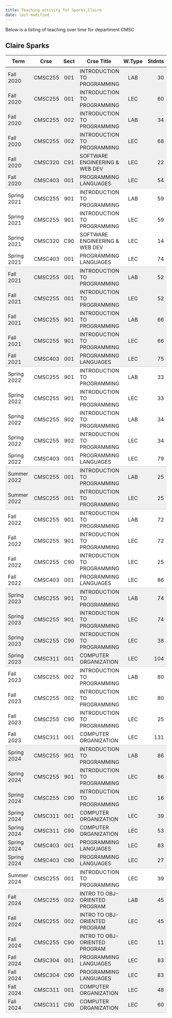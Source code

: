 ```yaml
---
title: Teaching activity for Sparks,Claire
date: last-modified
---
```


Below is a listing of teaching over time for department CMSC


## Claire Sparks

<style type="text/css">
#T_0925c table {
  width: 100%;
  border-collapse: collapse;
}
#T_0925c th {
  text-align: center;
  padding: 8px;
}
#T_0925c td:nth-child(1) {
  padding-right: 10px;
  text-align: left;
}
#T_0925c td:nth-child(2) {
  padding-right: 5px;
  text-align: left;
}
#T_0925c  td:nth-child(4) {
  padding-right: 5px;
  text-align: left;
}
#T_0925c td:nth-child(3) {
  text-align: center;
}
#T_0925c  td:nth-child(5) {
  text-align: center;
}
#T_0925c td:nth-child(6) {
  text-align: right;
}
#T_0925c  td:nth-child(7) {
  text-align: right;
}
#T_0925c_row0_col0, #T_0925c_row0_col1, #T_0925c_row0_col2, #T_0925c_row0_col3, #T_0925c_row0_col4, #T_0925c_row0_col5, #T_0925c_row0_col6, #T_0925c_row1_col0, #T_0925c_row1_col1, #T_0925c_row1_col2, #T_0925c_row1_col3, #T_0925c_row1_col4, #T_0925c_row1_col5, #T_0925c_row1_col6, #T_0925c_row2_col0, #T_0925c_row2_col1, #T_0925c_row2_col2, #T_0925c_row2_col3, #T_0925c_row2_col4, #T_0925c_row2_col5, #T_0925c_row2_col6, #T_0925c_row3_col0, #T_0925c_row3_col1, #T_0925c_row3_col2, #T_0925c_row3_col3, #T_0925c_row3_col4, #T_0925c_row3_col5, #T_0925c_row3_col6, #T_0925c_row4_col0, #T_0925c_row4_col1, #T_0925c_row4_col2, #T_0925c_row4_col3, #T_0925c_row4_col4, #T_0925c_row4_col5, #T_0925c_row4_col6, #T_0925c_row10_col0, #T_0925c_row10_col1, #T_0925c_row10_col2, #T_0925c_row10_col3, #T_0925c_row10_col4, #T_0925c_row10_col5, #T_0925c_row10_col6, #T_0925c_row11_col0, #T_0925c_row11_col1, #T_0925c_row11_col2, #T_0925c_row11_col3, #T_0925c_row11_col4, #T_0925c_row11_col5, #T_0925c_row11_col6, #T_0925c_row12_col0, #T_0925c_row12_col1, #T_0925c_row12_col2, #T_0925c_row12_col3, #T_0925c_row12_col4, #T_0925c_row12_col5, #T_0925c_row12_col6, #T_0925c_row13_col0, #T_0925c_row13_col1, #T_0925c_row13_col2, #T_0925c_row13_col3, #T_0925c_row13_col4, #T_0925c_row13_col5, #T_0925c_row13_col6, #T_0925c_row20_col0, #T_0925c_row20_col1, #T_0925c_row20_col2, #T_0925c_row20_col3, #T_0925c_row20_col4, #T_0925c_row20_col5, #T_0925c_row20_col6, #T_0925c_row26_col0, #T_0925c_row26_col1, #T_0925c_row26_col2, #T_0925c_row26_col3, #T_0925c_row26_col4, #T_0925c_row26_col5, #T_0925c_row26_col6, #T_0925c_row27_col0, #T_0925c_row27_col1, #T_0925c_row27_col2, #T_0925c_row27_col3, #T_0925c_row27_col4, #T_0925c_row27_col5, #T_0925c_row27_col6, #T_0925c_row28_col0, #T_0925c_row28_col1, #T_0925c_row28_col2, #T_0925c_row28_col3, #T_0925c_row28_col4, #T_0925c_row28_col5, #T_0925c_row28_col6, #T_0925c_row34_col0, #T_0925c_row34_col1, #T_0925c_row34_col2, #T_0925c_row34_col3, #T_0925c_row34_col4, #T_0925c_row34_col5, #T_0925c_row34_col6, #T_0925c_row35_col0, #T_0925c_row35_col1, #T_0925c_row35_col2, #T_0925c_row35_col3, #T_0925c_row35_col4, #T_0925c_row35_col5, #T_0925c_row35_col6, #T_0925c_row36_col0, #T_0925c_row36_col1, #T_0925c_row36_col2, #T_0925c_row36_col3, #T_0925c_row36_col4, #T_0925c_row36_col5, #T_0925c_row36_col6, #T_0925c_row37_col0, #T_0925c_row37_col1, #T_0925c_row37_col2, #T_0925c_row37_col3, #T_0925c_row37_col4, #T_0925c_row37_col5, #T_0925c_row37_col6, #T_0925c_row38_col0, #T_0925c_row38_col1, #T_0925c_row38_col2, #T_0925c_row38_col3, #T_0925c_row38_col4, #T_0925c_row38_col5, #T_0925c_row38_col6, #T_0925c_row39_col0, #T_0925c_row39_col1, #T_0925c_row39_col2, #T_0925c_row39_col3, #T_0925c_row39_col4, #T_0925c_row39_col5, #T_0925c_row39_col6, #T_0925c_row42_col0, #T_0925c_row42_col1, #T_0925c_row42_col2, #T_0925c_row42_col3, #T_0925c_row42_col4, #T_0925c_row42_col5, #T_0925c_row42_col6, #T_0925c_row43_col0, #T_0925c_row43_col1, #T_0925c_row43_col2, #T_0925c_row43_col3, #T_0925c_row43_col4, #T_0925c_row43_col5, #T_0925c_row43_col6, #T_0925c_row44_col0, #T_0925c_row44_col1, #T_0925c_row44_col2, #T_0925c_row44_col3, #T_0925c_row44_col4, #T_0925c_row44_col5, #T_0925c_row44_col6, #T_0925c_row45_col0, #T_0925c_row45_col1, #T_0925c_row45_col2, #T_0925c_row45_col3, #T_0925c_row45_col4, #T_0925c_row45_col5, #T_0925c_row45_col6, #T_0925c_row46_col0, #T_0925c_row46_col1, #T_0925c_row46_col2, #T_0925c_row46_col3, #T_0925c_row46_col4, #T_0925c_row46_col5, #T_0925c_row46_col6, #T_0925c_row47_col0, #T_0925c_row47_col1, #T_0925c_row47_col2, #T_0925c_row47_col3, #T_0925c_row47_col4, #T_0925c_row47_col5, #T_0925c_row47_col6 {
  background-color: #f0f0f0;
  border-bottom: none;
}
#T_0925c_row5_col0, #T_0925c_row5_col1, #T_0925c_row5_col2, #T_0925c_row5_col3, #T_0925c_row5_col4, #T_0925c_row5_col5, #T_0925c_row5_col6, #T_0925c_row14_col0, #T_0925c_row14_col1, #T_0925c_row14_col2, #T_0925c_row14_col3, #T_0925c_row14_col4, #T_0925c_row14_col5, #T_0925c_row14_col6, #T_0925c_row21_col0, #T_0925c_row21_col1, #T_0925c_row21_col2, #T_0925c_row21_col3, #T_0925c_row21_col4, #T_0925c_row21_col5, #T_0925c_row21_col6, #T_0925c_row29_col0, #T_0925c_row29_col1, #T_0925c_row29_col2, #T_0925c_row29_col3, #T_0925c_row29_col4, #T_0925c_row29_col5, #T_0925c_row29_col6, #T_0925c_row40_col0, #T_0925c_row40_col1, #T_0925c_row40_col2, #T_0925c_row40_col3, #T_0925c_row40_col4, #T_0925c_row40_col5, #T_0925c_row40_col6, #T_0925c_row48_col0, #T_0925c_row48_col1, #T_0925c_row48_col2, #T_0925c_row48_col3, #T_0925c_row48_col4, #T_0925c_row48_col5, #T_0925c_row48_col6 {
  background-color: #f0f0f0;
  border-bottom: 1px solid #ccc;
}
#T_0925c_row6_col0, #T_0925c_row6_col1, #T_0925c_row6_col2, #T_0925c_row6_col3, #T_0925c_row6_col4, #T_0925c_row6_col5, #T_0925c_row6_col6, #T_0925c_row7_col0, #T_0925c_row7_col1, #T_0925c_row7_col2, #T_0925c_row7_col3, #T_0925c_row7_col4, #T_0925c_row7_col5, #T_0925c_row7_col6, #T_0925c_row8_col0, #T_0925c_row8_col1, #T_0925c_row8_col2, #T_0925c_row8_col3, #T_0925c_row8_col4, #T_0925c_row8_col5, #T_0925c_row8_col6, #T_0925c_row15_col0, #T_0925c_row15_col1, #T_0925c_row15_col2, #T_0925c_row15_col3, #T_0925c_row15_col4, #T_0925c_row15_col5, #T_0925c_row15_col6, #T_0925c_row16_col0, #T_0925c_row16_col1, #T_0925c_row16_col2, #T_0925c_row16_col3, #T_0925c_row16_col4, #T_0925c_row16_col5, #T_0925c_row16_col6, #T_0925c_row17_col0, #T_0925c_row17_col1, #T_0925c_row17_col2, #T_0925c_row17_col3, #T_0925c_row17_col4, #T_0925c_row17_col5, #T_0925c_row17_col6, #T_0925c_row18_col0, #T_0925c_row18_col1, #T_0925c_row18_col2, #T_0925c_row18_col3, #T_0925c_row18_col4, #T_0925c_row18_col5, #T_0925c_row18_col6, #T_0925c_row22_col0, #T_0925c_row22_col1, #T_0925c_row22_col2, #T_0925c_row22_col3, #T_0925c_row22_col4, #T_0925c_row22_col5, #T_0925c_row22_col6, #T_0925c_row23_col0, #T_0925c_row23_col1, #T_0925c_row23_col2, #T_0925c_row23_col3, #T_0925c_row23_col4, #T_0925c_row23_col5, #T_0925c_row23_col6, #T_0925c_row24_col0, #T_0925c_row24_col1, #T_0925c_row24_col2, #T_0925c_row24_col3, #T_0925c_row24_col4, #T_0925c_row24_col5, #T_0925c_row24_col6, #T_0925c_row30_col0, #T_0925c_row30_col1, #T_0925c_row30_col2, #T_0925c_row30_col3, #T_0925c_row30_col4, #T_0925c_row30_col5, #T_0925c_row30_col6, #T_0925c_row31_col0, #T_0925c_row31_col1, #T_0925c_row31_col2, #T_0925c_row31_col3, #T_0925c_row31_col4, #T_0925c_row31_col5, #T_0925c_row31_col6, #T_0925c_row32_col0, #T_0925c_row32_col1, #T_0925c_row32_col2, #T_0925c_row32_col3, #T_0925c_row32_col4, #T_0925c_row32_col5, #T_0925c_row32_col6 {
  background-color: #ffffff;
  border-bottom: none;
}
#T_0925c_row9_col0, #T_0925c_row9_col1, #T_0925c_row9_col2, #T_0925c_row9_col3, #T_0925c_row9_col4, #T_0925c_row9_col5, #T_0925c_row9_col6, #T_0925c_row19_col0, #T_0925c_row19_col1, #T_0925c_row19_col2, #T_0925c_row19_col3, #T_0925c_row19_col4, #T_0925c_row19_col5, #T_0925c_row19_col6, #T_0925c_row25_col0, #T_0925c_row25_col1, #T_0925c_row25_col2, #T_0925c_row25_col3, #T_0925c_row25_col4, #T_0925c_row25_col5, #T_0925c_row25_col6, #T_0925c_row33_col0, #T_0925c_row33_col1, #T_0925c_row33_col2, #T_0925c_row33_col3, #T_0925c_row33_col4, #T_0925c_row33_col5, #T_0925c_row33_col6, #T_0925c_row41_col0, #T_0925c_row41_col1, #T_0925c_row41_col2, #T_0925c_row41_col3, #T_0925c_row41_col4, #T_0925c_row41_col5, #T_0925c_row41_col6 {
  background-color: #ffffff;
  border-bottom: 1px solid #ccc;
}
</style>
<table id="T_0925c">
  <thead>
    <tr>
      <th id="T_0925c_level0_col0" class="col_heading level0 col0" >Term</th>
      <th id="T_0925c_level0_col1" class="col_heading level0 col1" >Crse</th>
      <th id="T_0925c_level0_col2" class="col_heading level0 col2" >Sect</th>
      <th id="T_0925c_level0_col3" class="col_heading level0 col3" >Crse Title</th>
      <th id="T_0925c_level0_col4" class="col_heading level0 col4" >W.Type</th>
      <th id="T_0925c_level0_col5" class="col_heading level0 col5" >Stdnts</th>
      <th id="T_0925c_level0_col6" class="col_heading level0 col6" >Hours</th>
    </tr>
  </thead>
  <tbody>
    <tr>
      <td id="T_0925c_row0_col0" class="data row0 col0" >Fall 2020</td>
      <td id="T_0925c_row0_col1" class="data row0 col1" >CMSC255</td>
      <td id="T_0925c_row0_col2" class="data row0 col2" >001</td>
      <td id="T_0925c_row0_col3" class="data row0 col3" >INTRODUCTION TO PROGRAMMING</td>
      <td id="T_0925c_row0_col4" class="data row0 col4" >LAB</td>
      <td id="T_0925c_row0_col5" class="data row0 col5" >30</td>
      <td id="T_0925c_row0_col6" class="data row0 col6" >40</td>
    </tr>
    <tr>
      <td id="T_0925c_row1_col0" class="data row1 col0" >Fall 2020</td>
      <td id="T_0925c_row1_col1" class="data row1 col1" >CMSC255</td>
      <td id="T_0925c_row1_col2" class="data row1 col2" >001</td>
      <td id="T_0925c_row1_col3" class="data row1 col3" >INTRODUCTION TO PROGRAMMING</td>
      <td id="T_0925c_row1_col4" class="data row1 col4" >LEC</td>
      <td id="T_0925c_row1_col5" class="data row1 col5" >60</td>
      <td id="T_0925c_row1_col6" class="data row1 col6" >80</td>
    </tr>
    <tr>
      <td id="T_0925c_row2_col0" class="data row2 col0" >Fall 2020</td>
      <td id="T_0925c_row2_col1" class="data row2 col1" >CMSC255</td>
      <td id="T_0925c_row2_col2" class="data row2 col2" >002</td>
      <td id="T_0925c_row2_col3" class="data row2 col3" >INTRODUCTION TO PROGRAMMING</td>
      <td id="T_0925c_row2_col4" class="data row2 col4" >LAB</td>
      <td id="T_0925c_row2_col5" class="data row2 col5" >34</td>
      <td id="T_0925c_row2_col6" class="data row2 col6" >45</td>
    </tr>
    <tr>
      <td id="T_0925c_row3_col0" class="data row3 col0" >Fall 2020</td>
      <td id="T_0925c_row3_col1" class="data row3 col1" >CMSC255</td>
      <td id="T_0925c_row3_col2" class="data row3 col2" >002</td>
      <td id="T_0925c_row3_col3" class="data row3 col3" >INTRODUCTION TO PROGRAMMING</td>
      <td id="T_0925c_row3_col4" class="data row3 col4" >LEC</td>
      <td id="T_0925c_row3_col5" class="data row3 col5" >68</td>
      <td id="T_0925c_row3_col6" class="data row3 col6" >91</td>
    </tr>
    <tr>
      <td id="T_0925c_row4_col0" class="data row4 col0" >Fall 2020</td>
      <td id="T_0925c_row4_col1" class="data row4 col1" >CMSC320</td>
      <td id="T_0925c_row4_col2" class="data row4 col2" >C91</td>
      <td id="T_0925c_row4_col3" class="data row4 col3" >SOFTWARE ENGINEERING & WEB DEV</td>
      <td id="T_0925c_row4_col4" class="data row4 col4" >LEC</td>
      <td id="T_0925c_row4_col5" class="data row4 col5" >22</td>
      <td id="T_0925c_row4_col6" class="data row4 col6" >66</td>
    </tr>
    <tr>
      <td id="T_0925c_row5_col0" class="data row5 col0" >Fall 2020</td>
      <td id="T_0925c_row5_col1" class="data row5 col1" >CMSC403</td>
      <td id="T_0925c_row5_col2" class="data row5 col2" >001</td>
      <td id="T_0925c_row5_col3" class="data row5 col3" >PROGRAMMING LANGUAGES</td>
      <td id="T_0925c_row5_col4" class="data row5 col4" >LEC</td>
      <td id="T_0925c_row5_col5" class="data row5 col5" >54</td>
      <td id="T_0925c_row5_col6" class="data row5 col6" >162</td>
    </tr>
    <tr>
      <td id="T_0925c_row6_col0" class="data row6 col0" >Spring 2021</td>
      <td id="T_0925c_row6_col1" class="data row6 col1" >CMSC255</td>
      <td id="T_0925c_row6_col2" class="data row6 col2" >901</td>
      <td id="T_0925c_row6_col3" class="data row6 col3" >INTRODUCTION TO PROGRAMMING</td>
      <td id="T_0925c_row6_col4" class="data row6 col4" >LAB</td>
      <td id="T_0925c_row6_col5" class="data row6 col5" >59</td>
      <td id="T_0925c_row6_col6" class="data row6 col6" >118</td>
    </tr>
    <tr>
      <td id="T_0925c_row7_col0" class="data row7 col0" >Spring 2021</td>
      <td id="T_0925c_row7_col1" class="data row7 col1" >CMSC255</td>
      <td id="T_0925c_row7_col2" class="data row7 col2" >901</td>
      <td id="T_0925c_row7_col3" class="data row7 col3" >INTRODUCTION TO PROGRAMMING</td>
      <td id="T_0925c_row7_col4" class="data row7 col4" >LEC</td>
      <td id="T_0925c_row7_col5" class="data row7 col5" >59</td>
      <td id="T_0925c_row7_col6" class="data row7 col6" >118</td>
    </tr>
    <tr>
      <td id="T_0925c_row8_col0" class="data row8 col0" >Spring 2021</td>
      <td id="T_0925c_row8_col1" class="data row8 col1" >CMSC320</td>
      <td id="T_0925c_row8_col2" class="data row8 col2" >C90</td>
      <td id="T_0925c_row8_col3" class="data row8 col3" >SOFTWARE ENGINEERING & WEB DEV</td>
      <td id="T_0925c_row8_col4" class="data row8 col4" >LEC</td>
      <td id="T_0925c_row8_col5" class="data row8 col5" >14</td>
      <td id="T_0925c_row8_col6" class="data row8 col6" >42</td>
    </tr>
    <tr>
      <td id="T_0925c_row9_col0" class="data row9 col0" >Spring 2021</td>
      <td id="T_0925c_row9_col1" class="data row9 col1" >CMSC403</td>
      <td id="T_0925c_row9_col2" class="data row9 col2" >001</td>
      <td id="T_0925c_row9_col3" class="data row9 col3" >PROGRAMMING LANGUAGES</td>
      <td id="T_0925c_row9_col4" class="data row9 col4" >LEC</td>
      <td id="T_0925c_row9_col5" class="data row9 col5" >74</td>
      <td id="T_0925c_row9_col6" class="data row9 col6" >222</td>
    </tr>
    <tr>
      <td id="T_0925c_row10_col0" class="data row10 col0" >Fall 2021</td>
      <td id="T_0925c_row10_col1" class="data row10 col1" >CMSC255</td>
      <td id="T_0925c_row10_col2" class="data row10 col2" >001</td>
      <td id="T_0925c_row10_col3" class="data row10 col3" >INTRODUCTION TO PROGRAMMING</td>
      <td id="T_0925c_row10_col4" class="data row10 col4" >LAB</td>
      <td id="T_0925c_row10_col5" class="data row10 col5" >52</td>
      <td id="T_0925c_row10_col6" class="data row10 col6" >104</td>
    </tr>
    <tr>
      <td id="T_0925c_row11_col0" class="data row11 col0" >Fall 2021</td>
      <td id="T_0925c_row11_col1" class="data row11 col1" >CMSC255</td>
      <td id="T_0925c_row11_col2" class="data row11 col2" >001</td>
      <td id="T_0925c_row11_col3" class="data row11 col3" >INTRODUCTION TO PROGRAMMING</td>
      <td id="T_0925c_row11_col4" class="data row11 col4" >LEC</td>
      <td id="T_0925c_row11_col5" class="data row11 col5" >52</td>
      <td id="T_0925c_row11_col6" class="data row11 col6" >104</td>
    </tr>
    <tr>
      <td id="T_0925c_row12_col0" class="data row12 col0" >Fall 2021</td>
      <td id="T_0925c_row12_col1" class="data row12 col1" >CMSC255</td>
      <td id="T_0925c_row12_col2" class="data row12 col2" >901</td>
      <td id="T_0925c_row12_col3" class="data row12 col3" >INTRODUCTION TO PROGRAMMING</td>
      <td id="T_0925c_row12_col4" class="data row12 col4" >LAB</td>
      <td id="T_0925c_row12_col5" class="data row12 col5" >66</td>
      <td id="T_0925c_row12_col6" class="data row12 col6" >132</td>
    </tr>
    <tr>
      <td id="T_0925c_row13_col0" class="data row13 col0" >Fall 2021</td>
      <td id="T_0925c_row13_col1" class="data row13 col1" >CMSC255</td>
      <td id="T_0925c_row13_col2" class="data row13 col2" >901</td>
      <td id="T_0925c_row13_col3" class="data row13 col3" >INTRODUCTION TO PROGRAMMING</td>
      <td id="T_0925c_row13_col4" class="data row13 col4" >LEC</td>
      <td id="T_0925c_row13_col5" class="data row13 col5" >66</td>
      <td id="T_0925c_row13_col6" class="data row13 col6" >132</td>
    </tr>
    <tr>
      <td id="T_0925c_row14_col0" class="data row14 col0" >Fall 2021</td>
      <td id="T_0925c_row14_col1" class="data row14 col1" >CMSC403</td>
      <td id="T_0925c_row14_col2" class="data row14 col2" >001</td>
      <td id="T_0925c_row14_col3" class="data row14 col3" >PROGRAMMING LANGUAGES</td>
      <td id="T_0925c_row14_col4" class="data row14 col4" >LEC</td>
      <td id="T_0925c_row14_col5" class="data row14 col5" >75</td>
      <td id="T_0925c_row14_col6" class="data row14 col6" >225</td>
    </tr>
    <tr>
      <td id="T_0925c_row15_col0" class="data row15 col0" >Spring 2022</td>
      <td id="T_0925c_row15_col1" class="data row15 col1" >CMSC255</td>
      <td id="T_0925c_row15_col2" class="data row15 col2" >901</td>
      <td id="T_0925c_row15_col3" class="data row15 col3" >INTRODUCTION TO PROGRAMMING</td>
      <td id="T_0925c_row15_col4" class="data row15 col4" >LAB</td>
      <td id="T_0925c_row15_col5" class="data row15 col5" >33</td>
      <td id="T_0925c_row15_col6" class="data row15 col6" >66</td>
    </tr>
    <tr>
      <td id="T_0925c_row16_col0" class="data row16 col0" >Spring 2022</td>
      <td id="T_0925c_row16_col1" class="data row16 col1" >CMSC255</td>
      <td id="T_0925c_row16_col2" class="data row16 col2" >901</td>
      <td id="T_0925c_row16_col3" class="data row16 col3" >INTRODUCTION TO PROGRAMMING</td>
      <td id="T_0925c_row16_col4" class="data row16 col4" >LEC</td>
      <td id="T_0925c_row16_col5" class="data row16 col5" >33</td>
      <td id="T_0925c_row16_col6" class="data row16 col6" >66</td>
    </tr>
    <tr>
      <td id="T_0925c_row17_col0" class="data row17 col0" >Spring 2022</td>
      <td id="T_0925c_row17_col1" class="data row17 col1" >CMSC255</td>
      <td id="T_0925c_row17_col2" class="data row17 col2" >902</td>
      <td id="T_0925c_row17_col3" class="data row17 col3" >INTRODUCTION TO PROGRAMMING</td>
      <td id="T_0925c_row17_col4" class="data row17 col4" >LAB</td>
      <td id="T_0925c_row17_col5" class="data row17 col5" >34</td>
      <td id="T_0925c_row17_col6" class="data row17 col6" >68</td>
    </tr>
    <tr>
      <td id="T_0925c_row18_col0" class="data row18 col0" >Spring 2022</td>
      <td id="T_0925c_row18_col1" class="data row18 col1" >CMSC255</td>
      <td id="T_0925c_row18_col2" class="data row18 col2" >902</td>
      <td id="T_0925c_row18_col3" class="data row18 col3" >INTRODUCTION TO PROGRAMMING</td>
      <td id="T_0925c_row18_col4" class="data row18 col4" >LEC</td>
      <td id="T_0925c_row18_col5" class="data row18 col5" >34</td>
      <td id="T_0925c_row18_col6" class="data row18 col6" >68</td>
    </tr>
    <tr>
      <td id="T_0925c_row19_col0" class="data row19 col0" >Spring 2022</td>
      <td id="T_0925c_row19_col1" class="data row19 col1" >CMSC403</td>
      <td id="T_0925c_row19_col2" class="data row19 col2" >001</td>
      <td id="T_0925c_row19_col3" class="data row19 col3" >PROGRAMMING LANGUAGES</td>
      <td id="T_0925c_row19_col4" class="data row19 col4" >LEC</td>
      <td id="T_0925c_row19_col5" class="data row19 col5" >79</td>
      <td id="T_0925c_row19_col6" class="data row19 col6" >237</td>
    </tr>
    <tr>
      <td id="T_0925c_row20_col0" class="data row20 col0" >Summer 2022</td>
      <td id="T_0925c_row20_col1" class="data row20 col1" >CMSC255</td>
      <td id="T_0925c_row20_col2" class="data row20 col2" >001</td>
      <td id="T_0925c_row20_col3" class="data row20 col3" >INTRODUCTION TO PROGRAMMING</td>
      <td id="T_0925c_row20_col4" class="data row20 col4" >LAB</td>
      <td id="T_0925c_row20_col5" class="data row20 col5" >25</td>
      <td id="T_0925c_row20_col6" class="data row20 col6" >50</td>
    </tr>
    <tr>
      <td id="T_0925c_row21_col0" class="data row21 col0" >Summer 2022</td>
      <td id="T_0925c_row21_col1" class="data row21 col1" >CMSC255</td>
      <td id="T_0925c_row21_col2" class="data row21 col2" >001</td>
      <td id="T_0925c_row21_col3" class="data row21 col3" >INTRODUCTION TO PROGRAMMING</td>
      <td id="T_0925c_row21_col4" class="data row21 col4" >LEC</td>
      <td id="T_0925c_row21_col5" class="data row21 col5" >25</td>
      <td id="T_0925c_row21_col6" class="data row21 col6" >50</td>
    </tr>
    <tr>
      <td id="T_0925c_row22_col0" class="data row22 col0" >Fall 2022</td>
      <td id="T_0925c_row22_col1" class="data row22 col1" >CMSC255</td>
      <td id="T_0925c_row22_col2" class="data row22 col2" >901</td>
      <td id="T_0925c_row22_col3" class="data row22 col3" >INTRODUCTION TO PROGRAMMING</td>
      <td id="T_0925c_row22_col4" class="data row22 col4" >LAB</td>
      <td id="T_0925c_row22_col5" class="data row22 col5" >72</td>
      <td id="T_0925c_row22_col6" class="data row22 col6" >144</td>
    </tr>
    <tr>
      <td id="T_0925c_row23_col0" class="data row23 col0" >Fall 2022</td>
      <td id="T_0925c_row23_col1" class="data row23 col1" >CMSC255</td>
      <td id="T_0925c_row23_col2" class="data row23 col2" >901</td>
      <td id="T_0925c_row23_col3" class="data row23 col3" >INTRODUCTION TO PROGRAMMING</td>
      <td id="T_0925c_row23_col4" class="data row23 col4" >LEC</td>
      <td id="T_0925c_row23_col5" class="data row23 col5" >72</td>
      <td id="T_0925c_row23_col6" class="data row23 col6" >144</td>
    </tr>
    <tr>
      <td id="T_0925c_row24_col0" class="data row24 col0" >Fall 2022</td>
      <td id="T_0925c_row24_col1" class="data row24 col1" >CMSC255</td>
      <td id="T_0925c_row24_col2" class="data row24 col2" >C90</td>
      <td id="T_0925c_row24_col3" class="data row24 col3" >INTRODUCTION TO PROGRAMMING</td>
      <td id="T_0925c_row24_col4" class="data row24 col4" >LEC</td>
      <td id="T_0925c_row24_col5" class="data row24 col5" >25</td>
      <td id="T_0925c_row24_col6" class="data row24 col6" >100</td>
    </tr>
    <tr>
      <td id="T_0925c_row25_col0" class="data row25 col0" >Fall 2022</td>
      <td id="T_0925c_row25_col1" class="data row25 col1" >CMSC403</td>
      <td id="T_0925c_row25_col2" class="data row25 col2" >001</td>
      <td id="T_0925c_row25_col3" class="data row25 col3" >PROGRAMMING LANGUAGES</td>
      <td id="T_0925c_row25_col4" class="data row25 col4" >LEC</td>
      <td id="T_0925c_row25_col5" class="data row25 col5" >86</td>
      <td id="T_0925c_row25_col6" class="data row25 col6" >258</td>
    </tr>
    <tr>
      <td id="T_0925c_row26_col0" class="data row26 col0" >Spring 2023</td>
      <td id="T_0925c_row26_col1" class="data row26 col1" >CMSC255</td>
      <td id="T_0925c_row26_col2" class="data row26 col2" >901</td>
      <td id="T_0925c_row26_col3" class="data row26 col3" >INTRODUCTION TO PROGRAMMING</td>
      <td id="T_0925c_row26_col4" class="data row26 col4" >LAB</td>
      <td id="T_0925c_row26_col5" class="data row26 col5" >74</td>
      <td id="T_0925c_row26_col6" class="data row26 col6" >148</td>
    </tr>
    <tr>
      <td id="T_0925c_row27_col0" class="data row27 col0" >Spring 2023</td>
      <td id="T_0925c_row27_col1" class="data row27 col1" >CMSC255</td>
      <td id="T_0925c_row27_col2" class="data row27 col2" >901</td>
      <td id="T_0925c_row27_col3" class="data row27 col3" >INTRODUCTION TO PROGRAMMING</td>
      <td id="T_0925c_row27_col4" class="data row27 col4" >LEC</td>
      <td id="T_0925c_row27_col5" class="data row27 col5" >74</td>
      <td id="T_0925c_row27_col6" class="data row27 col6" >148</td>
    </tr>
    <tr>
      <td id="T_0925c_row28_col0" class="data row28 col0" >Spring 2023</td>
      <td id="T_0925c_row28_col1" class="data row28 col1" >CMSC255</td>
      <td id="T_0925c_row28_col2" class="data row28 col2" >C90</td>
      <td id="T_0925c_row28_col3" class="data row28 col3" >INTRODUCTION TO PROGRAMMING</td>
      <td id="T_0925c_row28_col4" class="data row28 col4" >LEC</td>
      <td id="T_0925c_row28_col5" class="data row28 col5" >38</td>
      <td id="T_0925c_row28_col6" class="data row28 col6" >152</td>
    </tr>
    <tr>
      <td id="T_0925c_row29_col0" class="data row29 col0" >Spring 2023</td>
      <td id="T_0925c_row29_col1" class="data row29 col1" >CMSC311</td>
      <td id="T_0925c_row29_col2" class="data row29 col2" >001</td>
      <td id="T_0925c_row29_col3" class="data row29 col3" >COMPUTER ORGANIZATION</td>
      <td id="T_0925c_row29_col4" class="data row29 col4" >LEC</td>
      <td id="T_0925c_row29_col5" class="data row29 col5" >104</td>
      <td id="T_0925c_row29_col6" class="data row29 col6" >312</td>
    </tr>
    <tr>
      <td id="T_0925c_row30_col0" class="data row30 col0" >Fall 2023</td>
      <td id="T_0925c_row30_col1" class="data row30 col1" >CMSC255</td>
      <td id="T_0925c_row30_col2" class="data row30 col2" >002</td>
      <td id="T_0925c_row30_col3" class="data row30 col3" >INTRODUCTION TO PROGRAMMING</td>
      <td id="T_0925c_row30_col4" class="data row30 col4" >LAB</td>
      <td id="T_0925c_row30_col5" class="data row30 col5" >80</td>
      <td id="T_0925c_row30_col6" class="data row30 col6" >160</td>
    </tr>
    <tr>
      <td id="T_0925c_row31_col0" class="data row31 col0" >Fall 2023</td>
      <td id="T_0925c_row31_col1" class="data row31 col1" >CMSC255</td>
      <td id="T_0925c_row31_col2" class="data row31 col2" >002</td>
      <td id="T_0925c_row31_col3" class="data row31 col3" >INTRODUCTION TO PROGRAMMING</td>
      <td id="T_0925c_row31_col4" class="data row31 col4" >LEC</td>
      <td id="T_0925c_row31_col5" class="data row31 col5" >80</td>
      <td id="T_0925c_row31_col6" class="data row31 col6" >160</td>
    </tr>
    <tr>
      <td id="T_0925c_row32_col0" class="data row32 col0" >Fall 2023</td>
      <td id="T_0925c_row32_col1" class="data row32 col1" >CMSC255</td>
      <td id="T_0925c_row32_col2" class="data row32 col2" >C90</td>
      <td id="T_0925c_row32_col3" class="data row32 col3" >INTRODUCTION TO PROGRAMMING</td>
      <td id="T_0925c_row32_col4" class="data row32 col4" >LEC</td>
      <td id="T_0925c_row32_col5" class="data row32 col5" >25</td>
      <td id="T_0925c_row32_col6" class="data row32 col6" >100</td>
    </tr>
    <tr>
      <td id="T_0925c_row33_col0" class="data row33 col0" >Fall 2023</td>
      <td id="T_0925c_row33_col1" class="data row33 col1" >CMSC311</td>
      <td id="T_0925c_row33_col2" class="data row33 col2" >001</td>
      <td id="T_0925c_row33_col3" class="data row33 col3" >COMPUTER ORGANIZATION</td>
      <td id="T_0925c_row33_col4" class="data row33 col4" >LEC</td>
      <td id="T_0925c_row33_col5" class="data row33 col5" >131</td>
      <td id="T_0925c_row33_col6" class="data row33 col6" >393</td>
    </tr>
    <tr>
      <td id="T_0925c_row34_col0" class="data row34 col0" >Spring 2024</td>
      <td id="T_0925c_row34_col1" class="data row34 col1" >CMSC255</td>
      <td id="T_0925c_row34_col2" class="data row34 col2" >901</td>
      <td id="T_0925c_row34_col3" class="data row34 col3" >INTRODUCTION TO PROGRAMMING</td>
      <td id="T_0925c_row34_col4" class="data row34 col4" >LAB</td>
      <td id="T_0925c_row34_col5" class="data row34 col5" >86</td>
      <td id="T_0925c_row34_col6" class="data row34 col6" >172</td>
    </tr>
    <tr>
      <td id="T_0925c_row35_col0" class="data row35 col0" >Spring 2024</td>
      <td id="T_0925c_row35_col1" class="data row35 col1" >CMSC255</td>
      <td id="T_0925c_row35_col2" class="data row35 col2" >901</td>
      <td id="T_0925c_row35_col3" class="data row35 col3" >INTRODUCTION TO PROGRAMMING</td>
      <td id="T_0925c_row35_col4" class="data row35 col4" >LEC</td>
      <td id="T_0925c_row35_col5" class="data row35 col5" >86</td>
      <td id="T_0925c_row35_col6" class="data row35 col6" >172</td>
    </tr>
    <tr>
      <td id="T_0925c_row36_col0" class="data row36 col0" >Spring 2024</td>
      <td id="T_0925c_row36_col1" class="data row36 col1" >CMSC255</td>
      <td id="T_0925c_row36_col2" class="data row36 col2" >C90</td>
      <td id="T_0925c_row36_col3" class="data row36 col3" >INTRODUCTION TO PROGRAMMING</td>
      <td id="T_0925c_row36_col4" class="data row36 col4" >LEC</td>
      <td id="T_0925c_row36_col5" class="data row36 col5" >16</td>
      <td id="T_0925c_row36_col6" class="data row36 col6" >64</td>
    </tr>
    <tr>
      <td id="T_0925c_row37_col0" class="data row37 col0" >Spring 2024</td>
      <td id="T_0925c_row37_col1" class="data row37 col1" >CMSC311</td>
      <td id="T_0925c_row37_col2" class="data row37 col2" >001</td>
      <td id="T_0925c_row37_col3" class="data row37 col3" >COMPUTER ORGANIZATION</td>
      <td id="T_0925c_row37_col4" class="data row37 col4" >LEC</td>
      <td id="T_0925c_row37_col5" class="data row37 col5" >39</td>
      <td id="T_0925c_row37_col6" class="data row37 col6" >117</td>
    </tr>
    <tr>
      <td id="T_0925c_row38_col0" class="data row38 col0" >Spring 2024</td>
      <td id="T_0925c_row38_col1" class="data row38 col1" >CMSC311</td>
      <td id="T_0925c_row38_col2" class="data row38 col2" >C90</td>
      <td id="T_0925c_row38_col3" class="data row38 col3" >COMPUTER ORGANIZATION</td>
      <td id="T_0925c_row38_col4" class="data row38 col4" >LEC</td>
      <td id="T_0925c_row38_col5" class="data row38 col5" >53</td>
      <td id="T_0925c_row38_col6" class="data row38 col6" >159</td>
    </tr>
    <tr>
      <td id="T_0925c_row39_col0" class="data row39 col0" >Spring 2024</td>
      <td id="T_0925c_row39_col1" class="data row39 col1" >CMSC403</td>
      <td id="T_0925c_row39_col2" class="data row39 col2" >001</td>
      <td id="T_0925c_row39_col3" class="data row39 col3" >PROGRAMMING LANGUAGES</td>
      <td id="T_0925c_row39_col4" class="data row39 col4" >LEC</td>
      <td id="T_0925c_row39_col5" class="data row39 col5" >83</td>
      <td id="T_0925c_row39_col6" class="data row39 col6" >249</td>
    </tr>
    <tr>
      <td id="T_0925c_row40_col0" class="data row40 col0" >Spring 2024</td>
      <td id="T_0925c_row40_col1" class="data row40 col1" >CMSC403</td>
      <td id="T_0925c_row40_col2" class="data row40 col2" >C90</td>
      <td id="T_0925c_row40_col3" class="data row40 col3" >PROGRAMMING LANGUAGES</td>
      <td id="T_0925c_row40_col4" class="data row40 col4" >LEC</td>
      <td id="T_0925c_row40_col5" class="data row40 col5" >27</td>
      <td id="T_0925c_row40_col6" class="data row40 col6" >81</td>
    </tr>
    <tr>
      <td id="T_0925c_row41_col0" class="data row41 col0" >Summer 2024</td>
      <td id="T_0925c_row41_col1" class="data row41 col1" >CMSC255</td>
      <td id="T_0925c_row41_col2" class="data row41 col2" >001</td>
      <td id="T_0925c_row41_col3" class="data row41 col3" >INTRODUCTION TO PROGRAMMING</td>
      <td id="T_0925c_row41_col4" class="data row41 col4" >LEC</td>
      <td id="T_0925c_row41_col5" class="data row41 col5" >39</td>
      <td id="T_0925c_row41_col6" class="data row41 col6" >156</td>
    </tr>
    <tr>
      <td id="T_0925c_row42_col0" class="data row42 col0" >Fall 2024</td>
      <td id="T_0925c_row42_col1" class="data row42 col1" >CMSC255</td>
      <td id="T_0925c_row42_col2" class="data row42 col2" >002</td>
      <td id="T_0925c_row42_col3" class="data row42 col3" >INTRO TO OBJ-ORIENTED PROGRAM</td>
      <td id="T_0925c_row42_col4" class="data row42 col4" >LAB</td>
      <td id="T_0925c_row42_col5" class="data row42 col5" >45</td>
      <td id="T_0925c_row42_col6" class="data row42 col6" >90</td>
    </tr>
    <tr>
      <td id="T_0925c_row43_col0" class="data row43 col0" >Fall 2024</td>
      <td id="T_0925c_row43_col1" class="data row43 col1" >CMSC255</td>
      <td id="T_0925c_row43_col2" class="data row43 col2" >002</td>
      <td id="T_0925c_row43_col3" class="data row43 col3" >INTRO TO OBJ-ORIENTED PROGRAM</td>
      <td id="T_0925c_row43_col4" class="data row43 col4" >LEC</td>
      <td id="T_0925c_row43_col5" class="data row43 col5" >45</td>
      <td id="T_0925c_row43_col6" class="data row43 col6" >90</td>
    </tr>
    <tr>
      <td id="T_0925c_row44_col0" class="data row44 col0" >Fall 2024</td>
      <td id="T_0925c_row44_col1" class="data row44 col1" >CMSC255</td>
      <td id="T_0925c_row44_col2" class="data row44 col2" >C90</td>
      <td id="T_0925c_row44_col3" class="data row44 col3" >INTRO TO OBJ-ORIENTED PROGRAM</td>
      <td id="T_0925c_row44_col4" class="data row44 col4" >LEC</td>
      <td id="T_0925c_row44_col5" class="data row44 col5" >11</td>
      <td id="T_0925c_row44_col6" class="data row44 col6" >44</td>
    </tr>
    <tr>
      <td id="T_0925c_row45_col0" class="data row45 col0" >Fall 2024</td>
      <td id="T_0925c_row45_col1" class="data row45 col1" >CMSC304</td>
      <td id="T_0925c_row45_col2" class="data row45 col2" >001</td>
      <td id="T_0925c_row45_col3" class="data row45 col3" >PROGRAMMING LANGUAGES</td>
      <td id="T_0925c_row45_col4" class="data row45 col4" >LEC</td>
      <td id="T_0925c_row45_col5" class="data row45 col5" >83</td>
      <td id="T_0925c_row45_col6" class="data row45 col6" >249</td>
    </tr>
    <tr>
      <td id="T_0925c_row46_col0" class="data row46 col0" >Fall 2024</td>
      <td id="T_0925c_row46_col1" class="data row46 col1" >CMSC304</td>
      <td id="T_0925c_row46_col2" class="data row46 col2" >C90</td>
      <td id="T_0925c_row46_col3" class="data row46 col3" >PROGRAMMING LANGUAGES</td>
      <td id="T_0925c_row46_col4" class="data row46 col4" >LEC</td>
      <td id="T_0925c_row46_col5" class="data row46 col5" >83</td>
      <td id="T_0925c_row46_col6" class="data row46 col6" >249</td>
    </tr>
    <tr>
      <td id="T_0925c_row47_col0" class="data row47 col0" >Fall 2024</td>
      <td id="T_0925c_row47_col1" class="data row47 col1" >CMSC311</td>
      <td id="T_0925c_row47_col2" class="data row47 col2" >001</td>
      <td id="T_0925c_row47_col3" class="data row47 col3" >COMPUTER ORGANIZATION</td>
      <td id="T_0925c_row47_col4" class="data row47 col4" >LEC</td>
      <td id="T_0925c_row47_col5" class="data row47 col5" >48</td>
      <td id="T_0925c_row47_col6" class="data row47 col6" >144</td>
    </tr>
    <tr>
      <td id="T_0925c_row48_col0" class="data row48 col0" >Fall 2024</td>
      <td id="T_0925c_row48_col1" class="data row48 col1" >CMSC311</td>
      <td id="T_0925c_row48_col2" class="data row48 col2" >C90</td>
      <td id="T_0925c_row48_col3" class="data row48 col3" >COMPUTER ORGANIZATION</td>
      <td id="T_0925c_row48_col4" class="data row48 col4" >LEC</td>
      <td id="T_0925c_row48_col5" class="data row48 col5" >60</td>
      <td id="T_0925c_row48_col6" class="data row48 col6" >180</td>
    </tr>
  </tbody>
</table>


